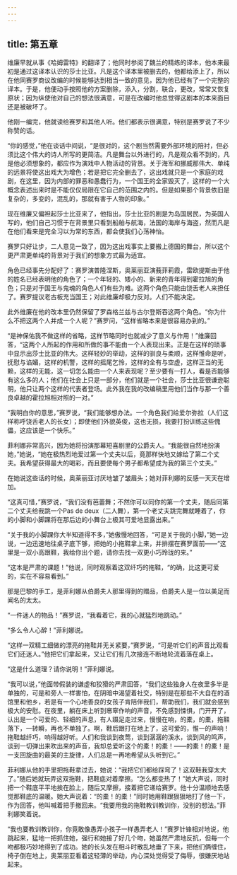 ```yaml
---
---
---
```

title: 第五章
---




维廉早就从事《哈姆雷特》的翻译了；他同时参阅了魏兰的精练的译本，他本来最初是通过这译本认识的莎士比亚。凡是这个译本里被删去的，他都给添上了，所以在他同赛罗商议改编的时候能够达到相当一致的意见，因为他已经有了一个完整的译本。于是，他便动手按照他的方案删除，添入，分割，联合，更改，常常又恢复原状；因为纵使他对自己的想法很满意，可是在改编时他总觉得这剧本的本来面目还是被破坏了。

他刚一编完，他就读给赛罗和其他人听。他们都表示很满意，特别是赛罗说了不少称赞的话。

“你的感觉，”他在谈话中间说，“是很对的，这个剧当然需要外部环境的陪衬，但必须比这个伟大的诗人所写的更简洁。凡是舞台以外进行的，凡是观众看不到的，凡是他必须想象的，都应作为演戏中人物活动的背景。关于海军和挪威那伟大、单纯的远景将使这出戏大为增色；若是把它完全删去了，这出戏就只是一个家庭的戏剧，在这里，因为内部的罪恶和愚蠢行为，一个国王的全家毁灭了，这样的一个大概念表述出来时是不能仅仅局限在它自己的范围之内的。但是如果那个背景依旧是复杂的，多变的，混乱的，那就有害于人物的印象。”

现在维廉又偏袒起莎士比亚来了，他指出，莎士比亚的剧是为岛国居民，为英国人写的，他们自己习惯于在背景里只看到船舶与航海，法国的海岸与海盗，然而凡是在他们看来是完全习以为常的东西，都会使我们心荡神怡。

赛罗只好让步，二人意见一致了，因为这出戏事实上要搬上德国的舞台，所以这个更严肃更单纯的背景对于我们的想象方式最为适宜。

角色已经事先分配好了：赛罗演普隆涅斯，奥莱丽亚演莪菲莉霞，雷欧提斯由于他的姓名已经表明他的角色了；一个年轻的、矮小的、新来的青年得到霍拉旭的角色；只是对于国王与鬼魂的角色人们有些为难。这两个角色只能由饶舌老人来担任了。赛罗提议老古板充当国王；对此维廉却极力反对。人们不能决定。

此外维廉在他的改本里仍然保留了罗森格兰兹与古尔登斯吞这两个角色。“你为什么不把这两个人并成一个人呢？”赛罗问，“这样省略本来是很容易办到的。”

“是神保佑我不做这样的省略，这样节略同时也就减少了意义与作用！”维廉回答，“这两个人所起的作用和所做的事不能由一个人表现出来。正是在这样的琐事中显示出莎士比亚的伟大。这样轻妙的举动，这样的驯良与柔顺，这样惟命是听，抚慰与谄媚，这样的机警，这样的摇尾乞怜，这样的全有与空虚，这样正当的无赖，这样的无能，这一切怎么能由一个人来表现呢？至少要有一打人，看是否能够有这么多的人；他们在社会上只是一部分，他们就是一个社会，莎士比亚很谦逊聪明，他只让两个这样的代表者登场。此外我在我的改编稿里用他们当作与那一个善良卓越的霍拉旭相对照的一对。”

“我明白你的意思，”赛罗说，“我们能够想办法。一个角色我们给爱尔弥拉（人们这样称呼饶舌老人的长女）；即使他们外貌英俊，这也无损，我要打扮训练这些傀儡，这应该是一个快乐。”

菲利娜非常高兴，因为她将扮演那幕短喜剧里的公爵夫人。“我能很自然地扮演她，”她说，“她在极热烈地爱过第一个丈夫以后，竟那样快地又嫁给了第二个丈夫。我希望获得最大的喝彩，而且要使每个男子都希望成为我的第三个丈夫。”

在她说这些话的时候，奥莱丽亚讨厌地皱了皱眉头；她对菲利娜的反感一天天在增加。

“这真可惜，”赛罗说，“我们没有芭蕾舞；不然你可以同你的第一个丈夫，随后同第二个丈夫给我跳一个Pas de deux（二人舞），第一个老丈夫跳完舞就睡着了，你的小脚和小脚踝将在那后边的小舞台上极其可爱地显露出来。”

“关于我的小脚踝你大半知道得不多，”她傲慢地回答，“可是关于我的小脚，”她一边说，一边迅速地往桌子底下够，把她的小拖鞋拿上来，并排摆在赛罗面前——“这里是一双小高跟鞋，我给你出个题，请你去找一双更小巧玲珑的来。”

“这本是严肃的课题！”他说，同时观察着这双纤巧的拖鞋，“的确，比这更可爱的，实在不容易看到。”

那是巴黎的手工，是菲利娜从伯爵夫人那里得到的赠品，伯爵夫人是一位以美足而闻名的太太。

“一件迷人的物品！”赛罗说，“我看着它，我的心就猛烈地跳动。”

“多么令人心醉！”菲利娜说。

“这样一双精工细做的漂亮的拖鞋并无关紧要，”赛罗说，“可是听它们的声音比观看它们还迷人。”他把它们拿起来，又让它们有几次接连不断地轮流着落在桌上。

“这是什么道理？请你说明！”菲利娜说。

“我可以说，”他面带假装的谦虚和狡猾的严肃回答，“我们这些独身人在夜里多半是单独的，可是和旁人一样害怕，在阴暗中渴望着社交，特别是在那些不大自在的酒馆里和他乡，若是有一个心地善良的女孩子肯陪伴我们，帮助我们，我们就会感到极大的安慰。在夜里，躺在床上听到窸窣作响的声音，不免感到悚惧，门开开了，认出是一个可爱的、轻细的声息，有人蹑足走过来，慢慢在响，的橐，的橐，拖鞋落下，一转瞬，再也不单独了。啊，鞋后跟打在地上了，这可爱的，惟一的声响！拖鞋越纤巧，响得越好听。人们和我谈到夜莺，谈到潺潺的溪水，谈到风的鸣声，谈到一切弹出来吹出来的声音，我却总爱听这个的橐！的橐！——的橐！的橐！是一支回旋曲的最美的主旋律，人们总是一再地希望从头听到它。”

菲利娜从他的手里把拖鞋拿过去，她说：“我把它们都给踩弯了！这双鞋我穿太大了。”随后她就玩弄这双拖鞋，把鞋底对着摩擦。“怎么都变热了！”她大声说，同时把一个鞋底平平地挨在脸上，随后又摩擦，接着把它递给赛罗。他十分温顺地去感觉那鞋底的温暖。她大声说着：“的橐！的橐！”同时她用鞋跟狠狠地打了他一下，作为回答，他叫喊着把手撤回来。“我要用我的拖鞋教训教训你，没别的想法。”菲利娜笑着说。

“我也要教训教训你，你竟敢像愚弄小孩子一样愚弄老人！”赛罗针锋相对地说，他跳起来，猛地一把抓住她，强行和她接了好几个吻，她虽然严肃地反抗，但每一个吻都极巧妙地得到了成功。她的长头发在相斗时散乱地垂了下来，把他们俩缠住，椅子倒在地上，奥莱丽亚看着这轻薄的举动，内心深处觉得受了侮辱，很嫌厌地站起来。